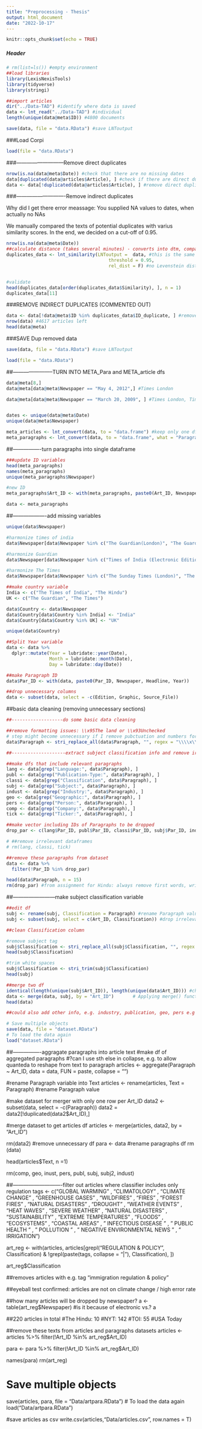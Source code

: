 ```yaml
---
title: "Preprocessing - Thesis"
output: html_document
date: "2022-10-17"
---
```


```r
knitr::opts_chunk$set(echo = TRUE)
```

##### Header
```r
# rm(list=ls()) #empty environment
##load libraries
library(LexisNexisTools)
library(tidyverse)
library(stringi)
```


```r
##import articles
dir("../Data-TAD") #identify where data is saved
data <- lnt_read("../Data-TAD") #individual
length(unique(data@meta$ID)) #4800 documents

save(data, file = "data.RData") #save LNToutput

```

###Load Corpi
```r
load(file = "data.RData")
```

###---------------------------Remove direct duplicates

```r
nrow(is.na(data@meta$Date)) #check that there are no missing dates
data[duplicated(data@articles$Article), ] #check if there are direct duplicates (there are 52)
data <- data[!duplicated(data@articles$Article), ] #remove direct duplicates
```


###----------------------------Remove indirect duplicates

Why did I get there error meassage: You supplied NA values to dates, when actually no NAs

We manually compared the texts of potential duplicates with varius similarity scores. In the end, we decided on a cut-off of 0.95.

```r
nrow(is.na(data@meta$Date))
##calculate distance (takes several minutes) - converts into dtm, compares articles published on same day, and calculates overlap
duplicates_data <- lnt_similarity(LNToutput =  data, #this is the same as similarity measure from quanteda, if rel-dist = off
                                      threshold = 0.95,
                                      rel_dist = F) #no Levenstein distance calculated - much faster


#validate
head(duplicates_data[order(duplicates_data$Similarity), ], n = 1)
duplicates_data[11]
```

###REMOVE INDIRECT DUPLICATES (COMMENTED OUT)
```r
data <- data[!data@meta$ID %in% duplicates_data$ID_duplicate, ] #remove duplicates
nrow(data) #4617 articles left
head(data@meta)
```
###SAVE Dup removed data
```r
save(data, file = "data.RData") #save LNToutput
```


```r
load(file = "data.RData")
```


##-----------------------TURN INTO META_Para and META_article dfs
```r
data@meta[8,] 
data@meta[data@meta$Newspaper == "May 4, 2012",] #Times London

data@meta[data@meta$Newspaper == "March 20, 2009", ] #Times London, Times London, Times London


dates <- unique(data@meta$Date)
unique(data@meta$Newspaper)

meta_articles <- lnt_convert(data, to = "data.frame") #keep only one df 
meta_paragraphs <- lnt_convert(data, to = "data.frame", what = "Paragraphs")
```


##----------------turn paragraphs into single dataframe
```r
###update ID variables
head(meta_paragraphs)
names(meta_paragraphs)
unique(meta_paragraphs$Newspaper)

#new ID
meta_paragraphs$Art_ID <- with(meta_paragraphs, paste0(Art_ID, Newspaper, Headline, Date)) #new ID

data <- meta_paragraphs
```

##-------------------add missing variables
```r
unique(data$Newspaper)

#harmonize times of india
data$Newspaper[data$Newspaper %in% c("The Guardian(London)", "The Guardian (London)")] <- "The Guardian"

#harmonize Guardian
data$Newspaper[data$Newspaper %in% c("Times of India (Electronic Edition)", "The Times of India (TOI)")] <- "The Times of India"

#harmonize The Times
data$Newspaper[data$Newspaper %in% c("The Sunday Times (London)", "The Times (London)")] <- "The Times"

##make country variable
India <- c("The Times of India", "The Hindu") 
UK <- c("The Guardian", "The Times")

data$Country <- data$Newspaper
data$Country[data$Country %in% India] <- "India"
data$Country[data$Country %in% UK] <- "UK"

unique(data$Country)

##Split Year variable
data <- data %>%
  dplyr::mutate(Year = lubridate::year(Date), 
                Month = lubridate::month(Date), 
                Day = lubridate::day(Date))

##make Paragraph ID
data$Par_ID <- with(data, paste0(Par_ID, Newspaper, Headline, Year))

##drop unnecessary columns
data <- subset(data, select = -c(Edition, Graphic, Source_File))
```

##basic data cleaning (removing unnecessary sections)
```r
##-------------------do some basic data cleaning

##remove formatting issues: \\x95The land or \\x93Unchecked
# step might become unnecessary if I remove pubctuation and numbers for analysis
data$Paragraph <- stri_replace_all(data$Paragraph, "", regex = "\\\\x\\d\\d")

##--------------------extract subject classification info and remove irrelavnt infor paragraphs

##make dfs that include relevant paragraphs
lang <- data[grep("Language:", data$Paragraph), ]
publ <- data[grep("Publication-Type:", data$Paragraph), ]
classi <- data[grep("Classification", data$Paragraph), ]
subj <- data[grep("Subject:", data$Paragraph), ]
indust <- data[grep("Industry:", data$Paragraph), ]
geo <- data[grep("Geographic:", data$Paragraph), ]
pers <- data[grep("Person:", data$Paragraph), ]
comp <- data[grep("Company:", data$Paragraph), ]
tick <- data[grep("Ticker:", data$Paragraph), ]

##make vector including IDs of Paragraphs to be dropped
drop_par <- c(lang$Par_ID, publ$Par_ID, classi$Par_ID, subj$Par_ID, indust$Par_ID, geo$Par_ID, pers$Par_ID, comp$Par_ID, tick$Par_ID)

# ##remove irrelevant dataframes
# rm(lang, classi, tick)

##remove these paragraphs from dataset 
data <- data %>%
  filter(!Par_ID %in% drop_par)

head(data$Paragraph, n = 15)
rm(drop_par) #from assignment for Hindu: always remove first words, written in all Caps (?)
```


##------------------------make subject classification variable
```r
##edit df
subj <- rename(subj, Classification = Paragraph) #rename Paragraph value
subj <- subset(subj, select = c(Art_ID, Classification)) #drop irrelevant columns

##clean Classification column

#remove subject tag
subj$Classification <- stri_replace_all(subj$Classification, "", regex = "Subject:") # remove weird formatting
head(subj$Classification)

#trim white spaces
subj$Classification <- stri_trim(subj$Classification)
head(subj)

##merge two df
identical(length(unique(subj$Art_ID)), length(unique(data$Art_ID))) #check for equal amount of Art IDs
data <- merge(data, subj, by = "Art_ID")       # Applying merge() function
head(data)

##could also add other info, e.g. industry, publication, geo, pers e.g -> just make sure to fill NAs

# Save multiple objects
save(data, file = "dataset.RData")
# To load the data again
load("dataset.RData")
```




##----------------aggragate paragraphs into article text
#make df of aggregated paragraphs
#?can I use sth else in collapse, e.g. \n to allow quanteda to reshape from text to paragraph
articles <- aggregate(Paragraph ~ Art_ID, data = data, FUN = paste, collapse = "")

#rename Paragraph variable into Text
articles <- rename(articles, Text = Paragraph) #rename Paragraph value

#make dataset for merger with only one row per Art_ID
data2 <- subset(data, select = -c(Paragraph))
data2 = data2[!duplicated(data2$Art_ID),]

#merge dataset to get articles df
articles <- merge(articles, data2, by = "Art_ID")

rm(data2) #remove unnecessary df
para <- data #rename paragraphs df
rm (data)

head(articles$Text, n =1)

rm(comp, geo, inust, pers, publ, subj, subj2, indust)


##----------------------------filter out articles where classifier includes only regulation
tags <- c("GLOBAL WARMING" , "CLIMATOLOGY" , "CLIMATE CHANGE" ,  "GREENHOUSE GASES" , "WILDFIRES" , "FIRES" , "FOREST FIRES" , "NATURAL DISASTERS" , "DROUGHT" , "WEATHER EVENTS" , "HEAT WAVES" , "SEVERE WEATHER" , "NATURAL DISASTERS" , "SUSTAINABILITY" , "EXTREME TEMPERATURES" , "FLOODS" , "ECOSYSTEMS" , "COASTAL AREAS " , " INFECTIOUS DISEASE " , " PUBLIC HEALTH " , " POLLUTION " , " NEGATIVE ENVIRONMENTAL NEWS " , " IRRIGATION")

art_reg <- 
  with(articles, articles[grepl("REGULATION & POLICY", Classification) & 
                      !grepl(paste(tags, collapse = "|"), Classification), ])

art_reg$Classification

##removes articles with e.g. tag "immigration regulation & policy"

##eyeball test confirmed: articles are not on climate change / high error rate

##how many articles will be dropped by newspaper?
a <- table(art_reg$Newspaper) #is it because of electronic vs.?
a

##220 articles in total
#The Hindu: 10
#NYT: 142
#TOI: 55
#USA Today

##remove these texts from articles and paragraphs datasets
articles <- articles %>%
  filter(!Art_ID %in% art_reg$Art_ID)

para <- para %>%
  filter(!Art_ID %in% art_reg$Art_ID)

names(para)
rm(art_reg)

# Save multiple objects
save(articles, para, file = "Data/artpara.RData")
# To load the data again
load("Data/artpara.RData")

#save articles as csv
write.csv(articles,"Data/articles.csv", row.names = T)




